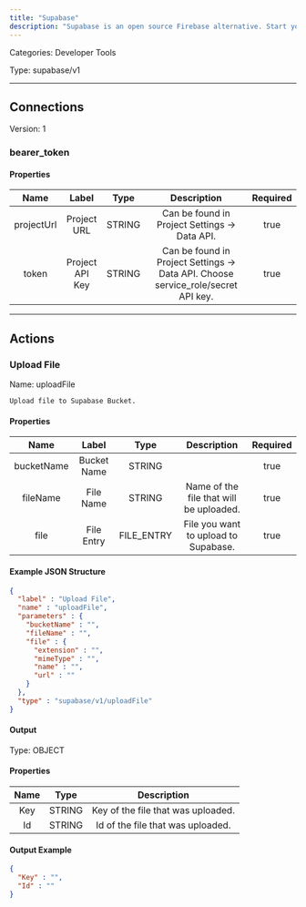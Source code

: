 ```yaml
---
title: "Supabase"
description: "Supabase is an open source Firebase alternative. Start your project with a Postgres database, Authentication, instant APIs, Edge Functions, Realtime subscriptions, Storage, and Vector embeddings."
---
```



Categories: Developer Tools


Type: supabase/v1

<hr />



## Connections

Version: 1


### bearer_token

#### Properties

|      Name       |      Label     |     Type     |     Description     | Required |
|:---------------:|:--------------:|:------------:|:-------------------:|:--------:|
| projectUrl | Project URL | STRING | Can be found in Project Settings -&gt; Data API. | true |
| token | Project API Key | STRING | Can be found in Project Settings -&gt; Data API. Choose service_role/secret API key. | true |





<hr />


## Actions


### Upload File
Name: uploadFile

`Upload file to Supabase Bucket.`

#### Properties

|      Name       |      Label     |     Type     |     Description     | Required |
|:---------------:|:--------------:|:------------:|:-------------------:|:--------:|
| bucketName | Bucket Name | STRING |  | true |
| fileName | File Name | STRING | Name of the file that will be uploaded. | true |
| file | File Entry | FILE_ENTRY | File you want to upload to Supabase. | true |

#### Example JSON Structure
```json
{
  "label" : "Upload File",
  "name" : "uploadFile",
  "parameters" : {
    "bucketName" : "",
    "fileName" : "",
    "file" : {
      "extension" : "",
      "mimeType" : "",
      "name" : "",
      "url" : ""
    }
  },
  "type" : "supabase/v1/uploadFile"
}
```

#### Output



Type: OBJECT


#### Properties

|     Name     |     Type     |     Description     |
|:------------:|:------------:|:-------------------:|
| Key | STRING | Key of the file that was uploaded. |
| Id | STRING | Id of the file that was uploaded. |




#### Output Example
```json
{
  "Key" : "",
  "Id" : ""
}
```




